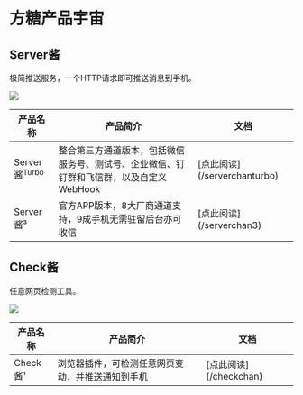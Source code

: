 
# 方糖产品宇宙

## Server酱

极简推送服务，一个HTTP请求即可推送消息到手机。

![](../../image/logo.144.png)

<Table style={{marginTop:'20px'}}>
  <thead>
    <Tr>
      <Th style={{width:"150px"}}>产品名称</Th>
      <Th>产品简介</Th>
      <Th style={{width:"100px"}}>文档</Th>
    </Tr>
  </thead>
  <tbody>
    <Tr>
      <Td>Server酱<sup>Turbo</sup></Td>
      <Td>整合第三方通道版本，包括微信服务号、测试号、企业微信、钉钉群和飞信群，以及自定义WebHook</Td>
      <Td>[点此阅读](/serverchanturbo)</Td>
    </Tr>
    <Tr>
      <Td>Server酱³</Td>
      <Td>官方APP版本，8大厂商通道支持，9成手机无需驻留后台亦可收信</Td>
      <Td>[点此阅读](/serverchan3)</Td>
    </Tr>
  </tbody>
</Table>


## Check酱

任意网页检测工具。

![](../../image/logo.checkchan.144.png)


<Table style={{marginTop:'20px'}}>
  <thead>
    <Tr>
      <Th style={{width:"150px"}}>产品名称</Th>
      <Th>产品简介</Th>
      <Th style={{width:"100px"}}>文档</Th>
    </Tr>
  </thead>
  <tbody>
    <Tr>
      <Td>Check酱¹</Td>
      <Td>浏览器插件，可检测任意网页变动，并推送通知到手机</Td>
      <Td>[点此阅读](/checkchan)</Td>
    </Tr>
  </tbody>
</Table>


